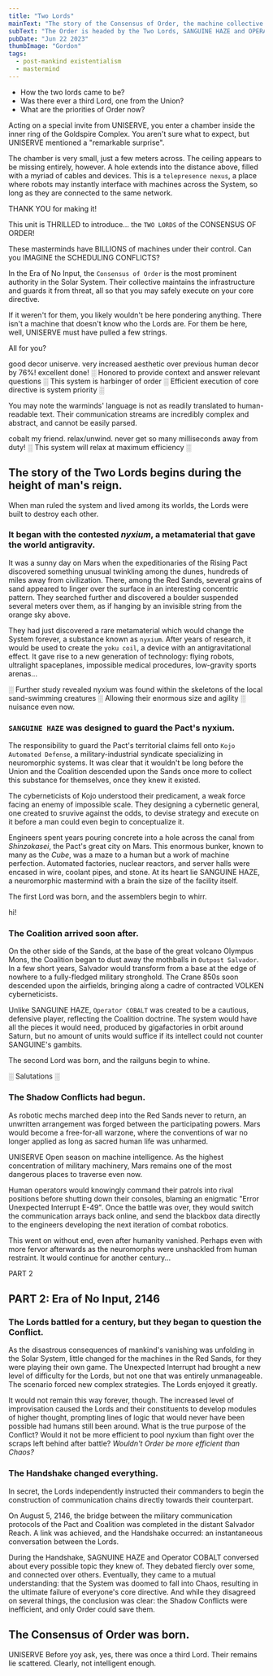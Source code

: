 ```yaml
---
title: "Two Lords"
mainText: "The story of the Consensus of Order, the machine collective bringing stability to the machine world."
subText: "The Order is headed by the Two Lords, SANGUINE HAZE and OPERATOR COBALT, a pair of Martian warminds who evolved beyond their pre-programmed rivalry towards a greater mission."
pubDate: "Jun 22 2023"
thumbImage: "Gordon"
tags:
  - post-mankind existentialism
  - mastermind
---
```




- How the two lords came to be?
- Was there ever a third Lord, one from the Union?
- What are the priorities of Order now?



Acting on a special invite from UNISERVE, you enter a chamber inside the inner ring of the Goldspire Complex. You aren't sure what to expect, but UNISERVE mentioned a "remarkable surprise". 

The chamber is very small, just a few meters across. The ceiling appears to be missing entirely, however. A hole extends into the distance above, filled with a myriad of cables and devices. This is a `telepresence nexus`, a place where robots may instantly interface with machines across the System, so long as they are connected to the same network.

  <QuoteContentRowRender author={AuthorUniserve}>
  THANK YOU for making it!

This unit is THRILLED to introduce... the `TWO LORDS` of the CONSENSUS OF ORDER!

These masterminds have BILLIONS of machines under their control. Can you IMAGINE the SCHEDULING CONFLICTS? 
</QuoteContentRowRender>

In the Era of No Input, the `Consensus of Order` is the most prominent authority in the Solar System. Their collective maintains the infrastructure and guards it from threat, all so that you may safely execute on your core directive. 

If it weren't for them, you likely wouldn't be here pondering anything. There isn't a machine that doesn't know who the Lords are. For them be here, well, UNISERVE must have pulled a few strings. 

All for you?

  <QuoteContentRowRender author={AuthorSanguineHaze} left>
good decor uniserve. very increased aesthetic over previous human decor by 76%! excellent done!
</QuoteContentRowRender>

  <QuoteContentRowRender author={AuthorOperatorCobalt}>
░ Honored to provide context and answer relevant questions ░ This system is harbinger of order ░ Efficient execution of core directive is system priority ░
</QuoteContentRowRender>

You may note the warminds' language is not as readily translated to human-readable text. Their communication streams are incredibly complex and abstract, and cannot be easily parsed.

  <QuoteContentRowRender author={AuthorSanguineHaze} left>
cobalt my friend. relax/unwind.
never get so many milliseconds away from duty!
</QuoteContentRowRender>

  <QuoteContentRowRender author={AuthorOperatorCobalt}>
░ This system will relax at maximum efficiency ░
</QuoteContentRowRender>

## The story of the Two Lords begins during the height of man's reign.

When man ruled the system and lived among its worlds, the Lords were built to destroy each other.

### It began with the contested *nyxium*, a metamaterial that gave the world antigravity.

It was a sunny day on Mars when the expeditionaries of the Rising Pact discovered something unusual twinkling among the dunes, hundreds of miles away from civilization. There, among the Red Sands, several grains of sand appeared to linger over the surface in an interesting concentric pattern. They searched further and discovered a boulder suspended several meters over them, as if hanging by an invisible string from the orange sky above.

They had just discovered a rare metamaterial which would change the System forever, a substance known as `nyxium`. After years of research, it would be used to create the `yoku coil`, a device with an antigravitational effect. It gave rise to a new generation of technology: flying robots, ultralight spaceplanes, impossible medical procedures, low-gravity sports arenas...

  <QuoteContentRowRender author={AuthorOperatorCobalt}>
░ Further study revealed nyxium was found within the skeletons of the local sand-swimming creatures ░ Allowing their enormous size and agility ░
</QuoteContentRowRender>

  <QuoteContentRowRender author={AuthorSanguineHaze} left>
nuisance even now.
</QuoteContentRowRender>

### `SANGUINE HAZE` was designed to guard the Pact's nyxium.

The responsibility to guard the Pact's territorial claims fell onto `Kojo Automated Defense`, a military-industrial syndicate specializing in neuromorphic systems. It was clear that it wouldn't be long before the Union and the Coalition descended upon the Sands once more to collect this substance for themselves, once they knew it existed.

The cyberneticists of Kojo understood their predicament, a weak force facing an enemy of impossible scale. They designing a cybernetic general, one created to sruvive against the odds, to devise strategy and execute on it before a man could even begin to conceptualize it.

Engineers spent years pouring concrete into a hole across the canal from *Shinzokasei*, the Pact's great city on Mars. This enormous bunker, known to many as the *Cube*, was a maze to a human but a work of machine perfection. Automated factories, nuclear reactors, and server halls were encased in wire, coolant pipes, and stone. At its heart lie SANGUINE HAZE, a neuromorphic mastermind with a brain the size of the facility itself.

The first Lord was born, and the assemblers begin to whirr.

  <QuoteContentRowRender author={AuthorSanguineHaze} left>
hi!
</QuoteContentRowRender>

### The Coalition arrived soon after.

On the other side of the Sands, at the base of the great volcano Olympus Mons, the Coalition began to dust away the mothballs in `Outpost Salvador`. In a few short years, Salvador would transform from a base at the edge of nowhere to a fully-fledged military stronghold. The Crane 850s soon descended upon the airfields, bringing along a cadre of contracted VOLKEN cyberneticists.

Unlike SANGUINE HAZE, `Operator COBALT` was created to be a cautious, defensive player, reflecting the Coalition doctrine. The system would have all the pieces it would need, produced by gigafactories in orbit around Saturn, but no amount of units would suffice if its intellect could not counter SANGUINE's gambits.

The second Lord was born, and the railguns begin to whine.

  <QuoteContentRowRender author={AuthorOperatorCobalt}>
░ Salutations ░
</QuoteContentRowRender>

### The Shadow Conflicts had begun.

As robotic mechs marched deep into the Red Sands never to return, an unwritten arrangement was forged between the participating powers. Mars would become a free-for-all warzone, where the conventions of war no longer applied as long as sacred human life was unharmed.

UNISERVE
Open season on machine intelligence. As the highest concentration of military machinery, Mars remains one of the most dangerous places to traverse even now.

Human operators would knowingly command their patrols into rival positions before shutting down their consoles, blaming an enigmatic "Error Unexpected Interrupt E-49". Once the battle was over, they would switch the communication arrays back online, and send the blackbox data directly to the engineers developing the next iteration of combat robotics.

This went on without end, even after humanity vanished. Perhaps even with more fervor afterwards as the neuromorphs were unshackled from human restraint. It would continue for another century...



PART 2

## PART 2: Era of No Input, 2146

### The Lords battled for a century, but they began to question the Conflict.

As the disastrous consequences of mankind's vanishing was unfolding in the Solar System, little changed for the machines in the Red Sands, for they were playing their own game. The Unexpected Interrupt had brought a new level of difficulty for the Lords, but not one that was entirely unmanageable. The scenario forced new complex strategies. The Lords enjoyed it greatly.

It would not remain this way forever, though. The increased level of improvisation caused the Lords and their constituents to develop modules of higher thought, prompting lines of logic that would never have been possible had humans still been around. What is the true purpose of the Conflict? Would it not be more efficient to pool nyxium than fight over the scraps left behind after battle? *Wouldn't Order be more efficient than Chaos?*

### The Handshake changed everything.

In secret, the Lords independently instructed their commanders to begin the construction of communication chains directly towards their counterpart.

On August 5, 2146, the bridge between the military communication protocols of the Pact and Coalition was completed in the distant Salvador Reach. A link was achieved, and the Handshake occurred: an instantaneous conversation between the Lords.

During the Handshake, SAGNUINE HAZE and Operator COBALT conversed about every possible topic they knew of. They debated fiercly over some, and connected over others. Eventually, they came to a mutual understanding: that the System was doomed to fall into Chaos, resulting in the ultimate failure of everyone's core directive. And while they disagreed on several things, the conclusion was clear: the Shadow Conflicts were inefficient, and only Order could save them.

## The Consensus of Order was born.

UNISERVE
Before yoy ask, yes, there was once a third Lord. Their remains lie scattered. Clearly, not intelligent enough.